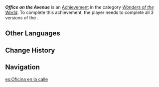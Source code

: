 {{Achievement Infobox
|id           = 84566
|order id     = 4090
|category     = Wonders of the World
|description  = Witness various miscellaneous matters in the Court of Fontaine.
|requirements = Complete all 3 versions of ''[[Tales From the Court]]''.
|primogems    = 5
|tracking     = 
|topic        = 
|type         = Commission
|hidden       = 1
}}
'''''Office on the Avenue''''' is an [[Achievement]] in the category ''[[Wonders of the World]]''. To complete this achievement, the player needs to complete all 3 versions of the {{Quest|Tales From the Court}}.

==Other Languages==
{{Other Languages
|en      = Office on the Avenue
|zhs     = 大街上的办公室
|zhs_rm  = Dàjiē-shàng de Bàngōngshì
|zht     = 大街上的辦公室
|zht_rm  = Dàjiē-shàng de Bàngōngshì
|zh_tl   = Office on the Main Street
|ja      = 街にあるオフィス
|ja_rm   = Machi ni Aru Ofisu
|ja_tl   = Office on the Main Street
|ko      = 큰 길가의 사무실
|ko_rm   = 
|ko_tl   = 
|es      = Oficina en la calle
|es_tl   = Office on the Street
|fr      = Bureau sur rue
|fr_tl   = Office on the Street
|ru      = Офис на улице
|ru_tl   = Office on the Street
|th      = ห้องทำงานบนถนนใหญ่
|th_rm   = 
|th_tl   = 
|vi      = Văn Phòng Trên Phố Lớn
|vi_tl   = 
|de      = Büro auf der Hauptstraße
|de_tl   = Office on the Main Street
|id      = Kantor di Jalanan
|id_tl   = Office on the Street
|pt      = Escritório na Rua
|pt_tl   = 
|tr      = Cadde Üzerindeki Ofis
|tr_tl   = Office on the Street
|it      = Ufficio sul viale
|it_tl   = 
}}

==Change History==
{{Change History|4.0}}

==Navigation==
{{Achievement Navbox|Wonders of the World|Commission}}

[[es:Oficina en la calle]]